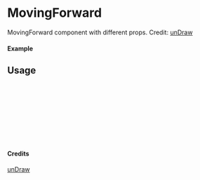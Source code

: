 
<Meta of={MovingForward} title="unDraw/MovingForward" />

# MovingForward

MovingForward component with different props.
Credit: [unDraw](https://undraw.co/illustrations)

#### Example

<Canvas of={MovingForward.Primary} />

## Usage

```ts
import { MovingForward } from "yadl-ui";

const Example = () => {
  return (
      <MovingForward />
  );
};

export default Example;
```

#### Credits
[unDraw](https://undraw.co/illustrations)
